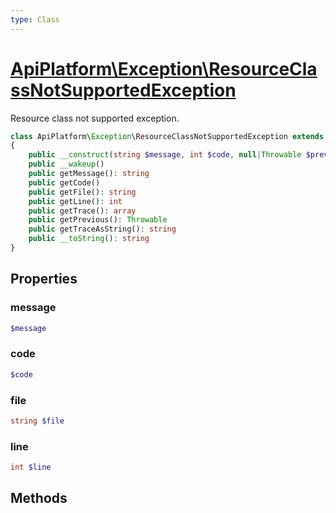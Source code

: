 ```yaml
---
type: Class
---
```


# [ApiPlatform\Exception\ResourceClassNotSupportedException](/docs/vmain/reference/Exception/ResourceClassNotSupportedException)

Resource class not supported exception.


```php
class ApiPlatform\Exception\ResourceClassNotSupportedException extends Exception implements Stringable, Throwable, `<a href="/docs/vmain/reference/Exception/ExceptionInterface">ApiPlatform\Exception\ExceptionInterface</a>`
{
    public __construct(string $message, int $code, null|Throwable $previous)
    public __wakeup()
    public getMessage(): string
    public getCode()
    public getFile(): string
    public getLine(): int
    public getTrace(): array
    public getPrevious(): Throwable
    public getTraceAsString(): string
    public __toString(): string
}
```
## Properties
### message

```php
$message
```



### code

```php
$code
```



### file

```php
string $file
```



### line

```php
int $line
```



## Methods
